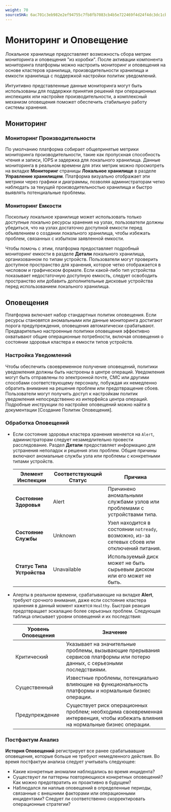 ```yaml
---
weight: 70
sourceSHA: 6ac701c3eb982e2ef94755c7fb8fb7083cb4b5e722469f4d24f4dc3dc1cbc214
---
```


# Мониторинг и Оповещение

Локальное хранилище предоставляет возможность сбора метрик мониторинга и оповещения "из коробки". После активации компонента мониторинга платформы можно настроить мониторинг и оповещения на основе кластеров хранилища, производительности хранилища и емкости хранилища с поддержкой настройки политик уведомлений.

Интуитивно представленные данные мониторинга могут быть использованы для поддержки принятия решений при операционных инспекциях или настройке производительности, а комплексный механизм оповещения поможет обеспечить стабильную работу системы хранения.

## Мониторинг

### Мониторинг Производительности

По умолчанию платформа собирает общепринятые метрики мониторинга производительности, такие как пропускная способность чтения и записи, IOPS и задержка для локального хранилища. Данные мониторинга в реальном времени для этих метрик можно просмотреть на вкладке **Мониторинг** страницы **Локальное хранилище** в разделе **Управление хранилищем**. Платформа визуально отображает эти метрики через графики и диаграммы, позволяя администраторам четко наблюдать за текущей производительностью хранилища и быстро выявлять потенциальные проблемы.

### Мониторинг Емкости

Поскольку локальное хранилище может использовать только доступные локально ресурсы хранения на узлах, пользователи должны убедиться, что на узлах достаточно доступной емкости перед объявлением о создании локального хранилища, чтобы избежать проблем, связанных с избытком заявленной емкости.

Чтобы помочь с этим, платформа предоставляет подробный мониторинг емкости в разделе **Детали** локального хранилища, организованном по типам устройств. Пользователи могут проверить доступное пространство для хранения, которое четко отображается в числовом и графическом формате. Если какой-либо тип устройства показывает недостаточную доступную емкость, следует освободить пространство или добавить дополнительные дисковые устройства перед использованием локального хранилища.

## Оповещения

Платформа включает набор стандартных политик оповещения. Если ресурсы становятся аномальными или данные мониторинга достигают порога предупреждения, оповещения автоматически срабатывают. Предварительно настроенные политики оповещения эффективно охватывают общие операционные потребности, включая оповещения о состоянии здоровья кластера и емкости типов устройств.

### Настройка Уведомлений

Чтобы обеспечить своевременное получение оповещений, политики уведомления должны быть настроены в центре операций. Уведомления могут быть отправлены по электронной почте, СМС или другими способами соответствующему персоналу, побуждая их немедленно обратить внимание на решение проблем или предотвращение сбоев. Пользователи могут получить доступ к настройкам политик уведомления непосредственно из интерфейса центра операций. Подробные инструкции по настройке оповещений можно найти в документации \[Создание Политик Оповещения\].

### Обработка Оповещений

- Если состояние здоровья кластера хранения меняется на `Alert`, администраторам следует незамедлительно провести расследование. Раздел **Детали** предоставляет информацию для устранения неполадок и решения этих проблем. Общие причины включают аномальные службы узла или проблемы с конкретными типами устройств.

  | Элемент Инспекции       | Соответствующий Статус | Причина                                                                          |
  | ----------------------- | ---------------------- | -------------------------------------------------------------------------------- |
  | **Состояние Здоровья**  | Alert                  | Причинено аномальными службами узлов или проблемами с устройствами типа.       |
  | **Состояние Службы**   | Unknown                | Узел находится в состоянии `notready`, возможно, из-за сетевых сбоев или отключений питания. |
  | **Статус Типа Устройства** | Unavailable          | Используемый диск может не быть сырьевым диском или его может не быть.         |

- Алерты в реальном времени, срабатывающие на вкладке **Alert**, требуют срочного внимания, даже если состояние кластера хранения в данный момент кажется `Healthy`. Быстрая реакция предотвращает эскалацию более серьезных проблем. Следующая таблица описывает уровни оповещений и их последствия:

  | Уровень Оповещения | Значение                                                                                                 |
  | ------------------- | --------------------------------------------------------------------------------------------------------- |
  | Критический         | Указывает на значительные проблемы, вызывающие прерывания сервисов платформы или потерю данных, с серьезными последствиями. |
  | Существенный        | Известные проблемы, потенциально влияющие на функциональность платформы и нормальные бизнес операции.   |
  | Предупреждение      | Существует риск операционных проблем; необходима своевременная интервенция, чтобы избежать влияния на нормальные бизнес операции. |

### Постфактум Анализ

**История Оповещений** регистрирует все ранее срабатывавшие оповещения, которые больше не требуют немедленного действия. Во время постфактум анализа следует учитывать следующее:

- Какие конкретные аномалии наблюдались во время инцидента?
- Существуют ли паттерны повторяющихся конкретных оповещений? Как можно предотвратить их проактивно в будущем?
- Наблюдался ли наплыв оповещений в определенные периоды, связанные с внешними факторами или операционными инцидентами? Следует ли соответственно скорректировать операционные стратегии?
